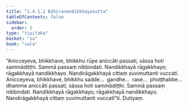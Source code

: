 ```yaml
---
title: "1.4.1.2 Bāhiranandikkhayasutta"
tableOfContents: false
sidebar:
  order: 5
type: "tipitaka"
basket: "su"
book: "sala"
---
```



<DynamicBreadcrumb />

<Division number="157" book="sala" bookNo="13" page="354">

<Paragraph number="863" book="sala">
“Anicceyeva, bhikkhave, bhikkhu rūpe aniccāti passati, sāssa hoti sammādiṭṭhi. Sammā passaṃ nibbindati. Nandikkhayā rāgakkhayo; rāgakkhayā nandikkhayo. Nandirāgakkhayā cittaṃ suvimuttanti vuccati. Anicceyeva, bhikkhave, bhikkhu sadde…  gandhe…  rase…  phoṭṭhabbe…  dhamme aniccāti passati, sāssa hoti sammādiṭṭhi. Sammā passaṃ nibbindati. Nandikkhayā rāgakkhayo; rāgakkhayā nandikkhayo. Nandirāgakkhayā cittaṃ suvimuttanti vuccatī”ti.

</Paragraph>
</Division>

<Paragraph number="864" type="center" book="sala">
Dutiyaṃ.
</Paragraph>